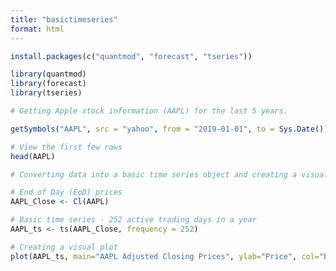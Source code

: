 ```yaml
---
title: "basictimeseries"
format: html
---
```


```r
install.packages(c("quantmod", "forecast", "tseries"))

library(quantmod)
library(forecast)
library(tseries)
```

```r
# Getting Apple stock information (AAPL) for the last 5 years.

getSymbols("AAPL", src = "yahoo", from = "2019-01-01", to = Sys.Date())

# View the first few rows
head(AAPL)
```

```r
# Converting data into a basic time series object and creating a visualization of the closing prices

# End of Day (EoD) prices
AAPL_Close <- Cl(AAPL)

# Basic time series - 252 active trading days in a year
AAPL_ts <- ts(AAPL_Close, frequency = 252)

# Creating a visual plot
plot(AAPL_ts, main="AAPL Adjusted Closing Prices", ylab="Price", col="blue")
```
